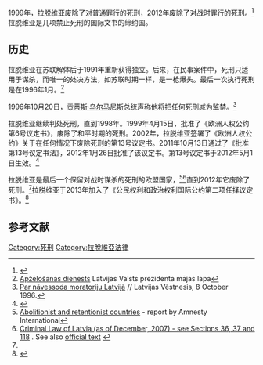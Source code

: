 1999年，[[拉脱维亚|拉脱维亚]]废除了对普通罪行的死刑，2012年废除了对战时罪行的死刑。<ref name="#1">{{Cite web |url=https://deathpenaltyinfo.org/abolitionist-and-retentionist-countries |title=存档副本 |access-date=2021-01-03 |archive-date=2019-05-17 |archive-url=https://web.archive.org/web/20190517190914/https://deathpenaltyinfo.org/abolitionist-and-retentionist-countries |dead-url=no }}</ref>拉脱维亚是几项禁止死刑的国际文书的缔约国。
==历史==
拉脱维亚在苏联解体后于1991年重新获得独立。后来，在民事案件中，死刑只适用于谋杀，而唯一的处决方法，如苏联时期一样，是一枪爆头。最后一次执行死刑是在1996年1月。<ref>[http://www.president.lv/pk/content/?cat_id=10 Apžēlošanas dienests] {{Webarchive|url=https://web.archive.org/web/20071012100506/http://www.president.lv/pk/content/?cat_id=10 |date=2007-10-12 }} Latvijas Valsts prezidenta mājas lapa</ref>

1996年10月20日，[[贡蒂斯·乌尔马尼斯|贡蒂斯·乌尔马尼斯]]总统声称他将把任何死刑减为监禁。<ref>[http://www.vestnesis.lv/index.php?menu=doc&id=40772&laidiens_id=1380 Par nāvessoda moratoriju Latvijā] {{Wayback|url=http://www.vestnesis.lv/index.php?menu=doc&id=40772&laidiens_id=1380 |date=20160305192250 }} // Latvijas Vēstnesis, 8 October 1996.</ref>

拉脱维亚继续判处死刑，直到1998年。1999年4月15日，批准了《欧洲人权公约第6号议定书》，废除了和平时期的死刑。2002年，拉脱维亚签署了《欧洲人权公约》关于在任何情况下废除死刑的第13号议定书。2011年10月13日通过了《批准第13号议定书法》，2012年1月26日批准了该议定书。第13号议定书于2012年5月1日生效。<ref>{{Cite web |url=http://www.likumi.lv/doc.php?id=238392 |title=Par 1950.gada 4.novembra Eiropas Cilvēka tiesību un pamatbrīvību aizsardzības konvencijas 13.protokolu par nāves soda pilnīgu atcelšanu |access-date=2021-01-03 |archive-date=2016-08-27 |archive-url=https://web.archive.org/web/20160827171453/http://likumi.lv/doc.php?id=238392 |dead-url=no }}</ref>

拉脱维亚是最后一个保留对战时谋杀的死刑的欧盟国家，<ref>[https://www.amnesty.org/en/death-penalty/abolitionist-and-retentionist-countries Abolitionist and retentionist countries] {{Wayback|url=https://www.amnesty.org/en/death-penalty/abolitionist-and-retentionist-countries |date=20140209075925 }} - report by Amnesty International</ref><ref>[http://www.ttc.lv/index.php?&id=10&tid=59&l=LV&seid=down&itid=13709 Criminal Law of Latvia (as of December, 2007) - see Sections 36, 37 and 118] {{webarchive|url=https://web.archive.org/web/20070731075911/http://www.ttc.lv/index.php?&id=10&tid=59&l=LV&seid=down&itid=13709 |date=July 31, 2007 }}. See also [http://www.likumi.lv/doc.php?id=88966 official text] {{Webarchive|url=https://web.archive.org/web/20111026053737/http://www.likumi.lv/doc.php?id=88966 |date=2011-10-26 }} </ref>直到2012年它废除了死刑。<ref name="#1"/>拉脱维亚于2013年加入了《公民权利和政治权利国际公约第二项任择议定书》。<ref>{{cite web|url=https://treaties.un.org/Pages/ViewDetails.aspx?src%3DTREATY%26mtdsg_no%3DIV-12%26chapter%3D4%26lang%3Den |title=Archived copy |accessdate=2014-01-04 |archiveurl=https://web.archive.org/web/20140104212752/https://treaties.un.org/Pages/ViewDetails.aspx?src=TREATY&mtdsg_no=IV-12&chapter=4&lang=en |archivedate=2014-01-04 }}</ref>

==参考文献==
{{reflist}}
{{歐洲題目|死刑制度}}
[[Category:死刑|Category:死刑]] 
[[Category:拉脫維亞法律|Category:拉脫維亞法律]]